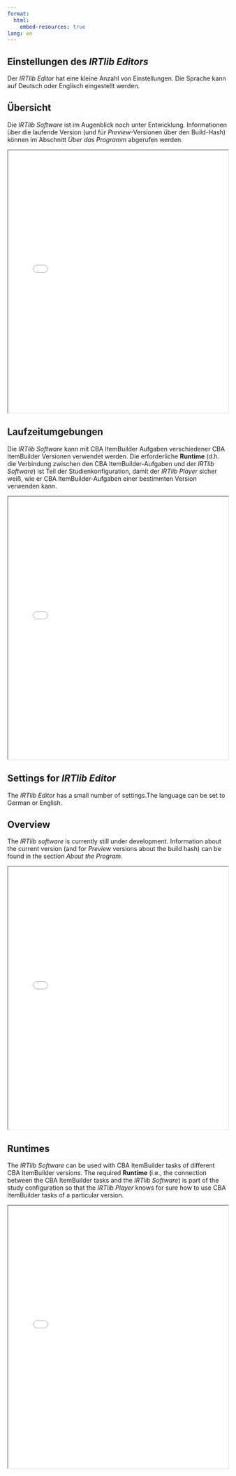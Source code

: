 ```yaml
---
format:
  html:
    embed-resources: true
lang: en    
---
```


::: {.content-visible when-profile="german"}
# Einstellungen des *IRTlib Editors*

Der *IRTlib Editor* hat eine kleine Anzahl von Einstellungen. Die Sprache kann auf Deutsch oder Englisch eingestellt werden.

## Übersicht

Die *IRTlib Software* ist im Augenblick noch unter Entwicklung. Informationen über die laufende Version (und für *Preview*-Versionen über den Build-Hash) können im Abschnitt *Über das Programm* abgerufen werden. 

::: {.callout-tip title="Eingebettete Programmhilfe"}

```{=html}
<iframe width="100%" height="600" src="../help/InlineHelp_View_Settings_Main_de-DEU.html"></iframe>
```

:::

## Laufzeitumgebungen 

Die *IRTlib Software* kann mit CBA ItemBuilder Aufgaben verschiedener CBA ItemBuilder Versionen verwendet werden. Die erforderliche **Runtime** (d.h. die Verbindung zwischen den CBA ItemBuilder-Aufgaben und der *IRTlib Software*) ist Teil der Studienkonfiguration, damit der *IRTlib Player* sicher weiß, wie er CBA ItemBuilder-Aufgaben einer bestimmten Version verwenden kann.

::: {.callout-tip title="Eingebettete Programmhilfe"}

```{=html}
<iframe width="100%" height="600" src="../help/InlineHelp_View_Settings_Runtimes_de-DEU.html"></iframe>
```

:::

:::

::: {.content-visible when-profile="english"}
# Settings for *IRTlib Editor*

The *IRTlib Editor* has a small number of settings.The language can be set to German or English.

## Overview

The *IRTlib software* is currently still under development. Information about the current version (and for *Preview* versions about the build hash) can be found in the section *About the Program*. 

::: {.callout-tip title="Embedded Help"}

```{=html}
<iframe width="100%" height="600" src="../help/InlineHelp_View_Settings_Main_en-US.html"></iframe>
```

:::


## Runtimes 

The *IRTlib Software* can be used with CBA ItemBuilder tasks of different CBA ItemBuilder versions. The required **Runtime** (i.e., the connection between the CBA ItemBuilder tasks and the *IRTlib Software*) is part of the study configuration so that the *IRTlib Player* knows for sure how to use CBA ItemBuilder tasks of a particular version.

::: {.callout-tip title="Embedded Help"}

```{=html}
<iframe width="100%" height="600" src="../help/InlineHelp_View_Settings_Runtimes_en-US.html"></iframe>
```

:::

:::






